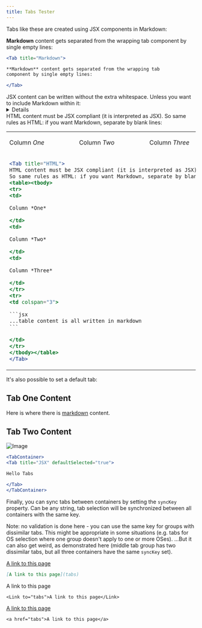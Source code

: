```yaml
---
title: Tabs Tester
---
```




Tabs like these are created using JSX components in Markdown:

<TabContainer syncKey="language">
<Tab title="Markdown">

**Markdown** content gets separated from the wrapping tab 
component by single empty lines:

```jsx
<Tab title="Markdown">

**Markdown** content gets separated from the wrapping tab 
component by single empty lines:

</Tab>
```

</Tab>
<Tab title="JSX">
JSX content can be written without the extra whitespace. 
Unless you want to include Markdown within it:
<Details summary="Expand for markdown">

Markdown *again!*

```jsx
<Tab title="JSX">
JSX content can be written without the extra whitespace. 
Unless you want to include Markdown within it:
<Details summary="Expand for markdown">

Markdown *again!*

</Details>
</Tab>
```

</Details>
</Tab>
<Tab title="HTML">
HTML content must be JSX compliant (it is interpreted as JSX). 
So same rules as HTML: if you want Markdown, separate by blank lines:
<table><tbody>
<tr>
<td>

Column *One*

</td>
<td>

Column *Two*

</td>
<td>

Column *Three*

</td>
</tr>
<tr>
<td colspan="3">

````jsx
<Tab title="HTML">
HTML content must be JSX compliant (it is interpreted as JSX). 
So same rules as HTML: if you want Markdown, separate by blank lines:
<table><tbody>
<tr>
<td>

Column *One*

</td>
<td>

Column *Two*

</td>
<td>

Column *Three*

</td>
</tr>
<tr>
<td colspan="3">

```jsx
...table content is all written in markdown
```

</td>
</tr>
</tbody></table>
</Tab>
````

</td>
</tr>
</tbody></table>
</Tab>
</TabContainer>

It's also possible to set a default tab:

<TabContainer syncKey="language">
<Tab title="Tab One">

## Tab One Content

Here is where there is [markdown](https://www.markdownguide.org/cheat-sheet/) content.

</Tab>
<Tab title="Tab Two">

## Tab Two Content

![Image](https://placehold.co/600x400)

</Tab>
<Tab title="JSX" defaultSelected="true">

```jsx
<TabContainer>
<Tab title="JSX" defaultSelected="true">

Hello Tabs

</Tab>
</TabContainer>
```

</Tab>
</TabContainer>

Finally, you can sync tabs between containers by setting the `syncKey` property. 
Can be any string, tab selection will be synchronized between all containers with the same key. 

Note: no validation is done here - you can use the same key for groups with dissimilar tabs. 
This might be appropriate in some situations (e.g. tabs for OS selection where one group doesn't apply to one or more OSes).
...But it can also get weird, as demonstrated here (middle tab group has two dissimilar tabs, but all three containers have the same `syncKey` set).

<TabContainer syncKey="language">
<Tab title="Markdown">

[A link to this page](./)

```markdown
[A link to this page](tabs)
```

</Tab>
<Tab title="JSX">
<p><Link to="./">A link to this page</Link></p>
<pre><code>&lt;Link to="tabs">A link to this page&lt;/Link></code></pre>
</Tab>
<Tab title="HTML">
<p><a href="./">A link to this page</a></p>
<pre><code>&lt;a href="tabs">A link to this page&lt;/a></code></pre>
</Tab>
</TabContainer>
